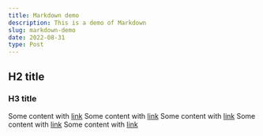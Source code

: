 ```yaml
---
title: Markdown demo
description: This is a demo of Markdown
slug: markdown-demo
date: 2022-08-31
type: Post
---
```



## H2 title

### H3 title

Some content with [link](https://www.google.com) Some content with [link](https://www.google.com) Some content with [link](https://www.google.com) Some content with [link](https://www.google.com) Some content with [link](https://www.google.com)

<CustomInput />
